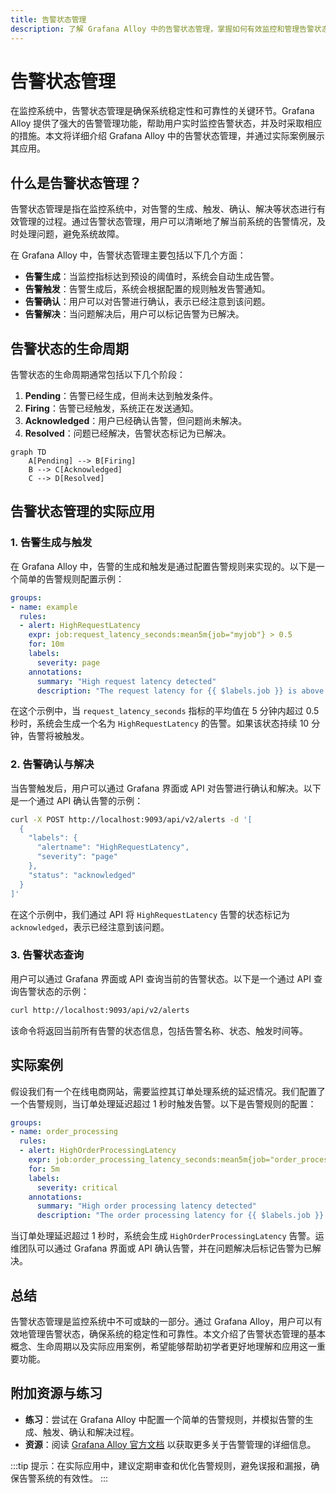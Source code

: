 ```yaml
---
title: 告警状态管理
description: 了解 Grafana Alloy 中的告警状态管理，掌握如何有效监控和管理告警状态，确保系统的稳定性和可靠性。
---
```


# 告警状态管理

在监控系统中，告警状态管理是确保系统稳定性和可靠性的关键环节。Grafana Alloy 提供了强大的告警管理功能，帮助用户实时监控告警状态，并及时采取相应的措施。本文将详细介绍 Grafana Alloy 中的告警状态管理，并通过实际案例展示其应用。

## 什么是告警状态管理？

告警状态管理是指在监控系统中，对告警的生成、触发、确认、解决等状态进行有效管理的过程。通过告警状态管理，用户可以清晰地了解当前系统的告警情况，及时处理问题，避免系统故障。

在 Grafana Alloy 中，告警状态管理主要包括以下几个方面：
- **告警生成**：当监控指标达到预设的阈值时，系统会自动生成告警。
- **告警触发**：告警生成后，系统会根据配置的规则触发告警通知。
- **告警确认**：用户可以对告警进行确认，表示已经注意到该问题。
- **告警解决**：当问题解决后，用户可以标记告警为已解决。

## 告警状态的生命周期

告警状态的生命周期通常包括以下几个阶段：

1. **Pending**：告警已经生成，但尚未达到触发条件。
2. **Firing**：告警已经触发，系统正在发送通知。
3. **Acknowledged**：用户已经确认告警，但问题尚未解决。
4. **Resolved**：问题已经解决，告警状态标记为已解决。

```mermaid
graph TD
    A[Pending] --> B[Firing]
    B --> C[Acknowledged]
    C --> D[Resolved]
```

## 告警状态管理的实际应用

### 1. 告警生成与触发

在 Grafana Alloy 中，告警的生成和触发是通过配置告警规则来实现的。以下是一个简单的告警规则配置示例：

```yaml
groups:
- name: example
  rules:
  - alert: HighRequestLatency
    expr: job:request_latency_seconds:mean5m{job="myjob"} > 0.5
    for: 10m
    labels:
      severity: page
    annotations:
      summary: "High request latency detected"
      description: "The request latency for {{ $labels.job }} is above 0.5 seconds."
```

在这个示例中，当 `request_latency_seconds` 指标的平均值在 5 分钟内超过 0.5 秒时，系统会生成一个名为 `HighRequestLatency` 的告警。如果该状态持续 10 分钟，告警将被触发。

### 2. 告警确认与解决

当告警触发后，用户可以通过 Grafana 界面或 API 对告警进行确认和解决。以下是一个通过 API 确认告警的示例：

```bash
curl -X POST http://localhost:9093/api/v2/alerts -d '[
  {
    "labels": {
      "alertname": "HighRequestLatency",
      "severity": "page"
    },
    "status": "acknowledged"
  }
]'
```

在这个示例中，我们通过 API 将 `HighRequestLatency` 告警的状态标记为 `acknowledged`，表示已经注意到该问题。

### 3. 告警状态查询

用户可以通过 Grafana 界面或 API 查询当前的告警状态。以下是一个通过 API 查询告警状态的示例：

```bash
curl http://localhost:9093/api/v2/alerts
```

该命令将返回当前所有告警的状态信息，包括告警名称、状态、触发时间等。

## 实际案例

假设我们有一个在线电商网站，需要监控其订单处理系统的延迟情况。我们配置了一个告警规则，当订单处理延迟超过 1 秒时触发告警。以下是告警规则的配置：

```yaml
groups:
- name: order_processing
  rules:
  - alert: HighOrderProcessingLatency
    expr: job:order_processing_latency_seconds:mean5m{job="order_processing"} > 1
    for: 5m
    labels:
      severity: critical
    annotations:
      summary: "High order processing latency detected"
      description: "The order processing latency for {{ $labels.job }} is above 1 second."
```

当订单处理延迟超过 1 秒时，系统会生成 `HighOrderProcessingLatency` 告警。运维团队可以通过 Grafana 界面或 API 确认告警，并在问题解决后标记告警为已解决。

## 总结

告警状态管理是监控系统中不可或缺的一部分。通过 Grafana Alloy，用户可以有效地管理告警状态，确保系统的稳定性和可靠性。本文介绍了告警状态管理的基本概念、生命周期以及实际应用案例，希望能够帮助初学者更好地理解和应用这一重要功能。

## 附加资源与练习

- **练习**：尝试在 Grafana Alloy 中配置一个简单的告警规则，并模拟告警的生成、触发、确认和解决过程。
- **资源**：阅读 [Grafana Alloy 官方文档](https://grafana.com/docs/alloy/latest/) 以获取更多关于告警管理的详细信息。

:::tip
提示：在实际应用中，建议定期审查和优化告警规则，避免误报和漏报，确保告警系统的有效性。
:::